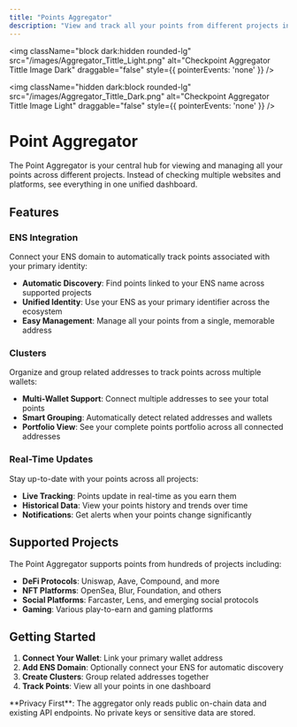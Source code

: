 ```yaml
---
title: "Points Aggregator"
description: "View and track all your points from different projects in one place"
---
```

<img 
  className="block dark:hidden rounded-lg" 
  src="/images/Aggregator_Tittle_Light.png" 
  alt="Checkpoint Aggregator Tittle Image Dark"
  draggable="false"
  style={{ pointerEvents: 'none' }}
/>

<img 
  className="hidden dark:block rounded-lg" 
  src="/images/Aggregator_Tittle_Dark.png" 
  alt="Checkpoint Aggregator Tittle Image Light"
  draggable="false"
  style={{ pointerEvents: 'none' }}
/>

# Point Aggregator

The Point Aggregator is your central hub for viewing and managing all your points across different projects. Instead of checking multiple websites and platforms, see everything in one unified dashboard.

## Features

### ENS Integration

Connect your ENS domain to automatically track points associated with your primary identity:

- **Automatic Discovery**: Find points linked to your ENS name across supported projects
- **Unified Identity**: Use your ENS as your primary identifier across the ecosystem
- **Easy Management**: Manage all your points from a single, memorable address

### Clusters

Organize and group related addresses to track points across multiple wallets:

- **Multi-Wallet Support**: Connect multiple addresses to see your total points
- **Smart Grouping**: Automatically detect related addresses and wallets
- **Portfolio View**: See your complete points portfolio across all connected addresses

### Real-Time Updates

Stay up-to-date with your points across all projects:

- **Live Tracking**: Points update in real-time as you earn them
- **Historical Data**: View your points history and trends over time
- **Notifications**: Get alerts when your points change significantly

## Supported Projects

The Point Aggregator supports points from hundreds of projects including:

- **DeFi Protocols**: Uniswap, Aave, Compound, and more
- **NFT Platforms**: OpenSea, Blur, Foundation, and others
- **Social Platforms**: Farcaster, Lens, and emerging social protocols
- **Gaming**: Various play-to-earn and gaming platforms

## Getting Started

1. **Connect Your Wallet**: Link your primary wallet address
2. **Add ENS Domain**: Optionally connect your ENS for automatic discovery
3. **Create Clusters**: Group related addresses together
4. **Track Points**: View all your points in one dashboard

<Note>
  **Privacy First**: The aggregator only reads public on-chain data and existing API endpoints. No private keys or sensitive data are stored.
</Note>
